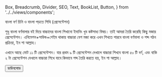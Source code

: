   Box,
  Breadcrumb,
  Divider,
  SEO,
  Text,
  BookList,
  Button,
} from '../../views/components';

<SEO pageTitle="বাংলা বর্ণ চিনি ও বাংলা পড়তে শিখি" />
<Box maxWidth={960} margin="0 auto" padding={{ xs: 3, sm: 4 }}>

<Text variant="h2" textAlign="center">
  বাংলা বর্ণ চিনি ও বাংলা পড়তে শিখি (প্রেসেন্টেশন)
</Text>
<Divider />
<Breadcrumb
  links={[
    { url: '/', name: 'নীড়পাতা' },
    { url: '/study-materials/', name: 'শিক্ষাপোকরণ' },
  ]}
/>
<Divider />

শুধু বাংলা বর্ণমালার বই দিয়ে বাচ্চাদের বাংলা শিখানো ইদানিং খুব কষ্টসাধ্য বিষয়। তাই আমরা তৈরি করেছি কিছু মজার প্রেসেন্টেশন। এনিমেশন+সাউন্ড+গেইম থাকায় বাচ্চারা বেশ মজা করে এখন শিখতে পারবে বাংলা বর্ণমালা ও শব্দ গঠন প্রক্রিয়া, ইন শা আল্লাহ।

এখানে আছে মোট ১১ টি প্রেসেন্টেশন। যার প্রথম ৯ টি প্রেসেন্টেশন দেখালে বাচ্চারা শিখবে বাংলা ৫০ টি বর্ণ, এবং বাকি ২ টা প্রেসেন্টেশন দেখালে বাচ্চারা শিখে যাবে কিভাবে শব্দ তৈরি করতে হয়, ইন শা আল্লাহ।

<Box textAlign="center">
  <a
    href="https://drive.google.com/drive/folders/114POcFTp1HYR4joi2mlXvn35E0QHTgOe?usp=sharing"
    target="_blank"
    rel="noreferrer noopener"
  >
    <Button variant="primary">ডাউনলোড</Button>
  </a>
</Box>

</Box>
